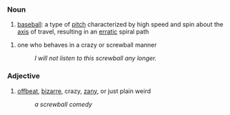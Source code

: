 === Noun ===
#[[baseball]]: a type of [[pitch]] characterized by high speed and spin about the [[axis]] of travel, resulting in an [[erratic]] spiral path

# one who behaves in a crazy or screwball manner
#: ''I will not listen to this screwball any longer.''

=== Adjective === 
#[[offbeat]], [[bizarre]], crazy, [[zany]], or just plain weird
#: ''a screwball comedy''